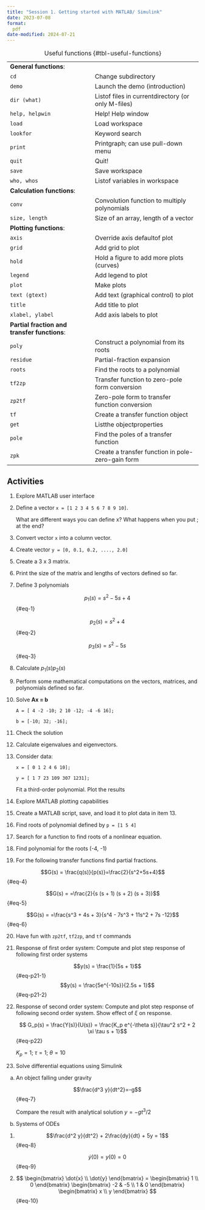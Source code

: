 ```yaml
---
title: "Session 1. Getting started with MATLAB/ Simulink"
date: 2023-07-08
format:
  pdf
date-modified: 2024-07-21
---
```


| ||
| -|-|
| **General functions**: ||
| `cd`| Change subdirectory |
| `demo`|  Launch the demo (introduction)|
| `dir (what)`| Listof files in currentdirectory (or only M-files)|
| `help, helpwin`| Help! Help window|
| `load`| Load workspace|
| `lookfor`| Keyword search|
| `print`| Printgraph; can use pull-down menu|
| `quit`| Quit!|
| `save`| Save workspace|
| `who, whos`| Listof variables in workspace|
| **Calculation functions**: ||
| `conv`| Convolution function to multiply polynomials|
| `size, length`| Size of an array, length of a vector|
| **Plotting functions**:||
| `axis`| Override axis defaultof plot|
| `grid`| Add grid to plot|
| `hold`| Hold a figure to add more plots (curves)|
| `legend`| Add legend to plot|
| `plot`| Make plots|
| `text (gtext)`| Add text (graphical control) to plot|
| `title`| Add title to plot|
| `xlabel, ylabel`| Add axis labels to plot|
| **Partial fraction and transfer functions**: ||
| `poly` | Construct a polynomial from its roots |
| `residue` |  Partial-fraction expansion |
| `roots` | Find the roots to a polynomial |
| `tf2zp` | Transfer function to zero-pole form conversion |
| `zp2tf` | Zero-pole form to transfer function conversion |
| `tf` | Create a transfer function object |
| `get` | Listthe objectproperties |
| `pole` | Find the poles of a transfer function |
| `zpk` | Create a transfer function in pole-zero-gain form |

: Useful functions {#tbl-useful-functions}


## Activities

1. Explore MATLAB user interface

2. Define a vector `x = [1 2 3 4 5 6 7 8 9 10]`. 

   What are different ways you can define x? What happens when you put ; at the end?

3. Convert vector `x` into a column vector.

4. Create vector `y = [0, 0.1, 0.2, ...., 2.0]`

5. Create a 3 x 3 matrix.

6. Print the size of the matrix and lengths of vectors defined so far. 

7. Define 3 polynomials 

   $$p_1(s) = s^2 - 5s + 4$${#eq-1} 
   
   $$p_2(s) = s^2 + 4$${#eq-2}

   $$p_3(s) = s^2 - 5s$${#eq-3}

8. Calculate $p_1(s)p_2(s)$

9. Perform some mathematical computations on the vectors, matrices, and
   polynomials defined so far. 

10. Solve **Ax = b**

    `A = [ 4 -2 -10; 2 10 -12; -4 -6 16];`

    `b = [-10; 32; -16];`

11. Check the solution

12. Calculate eigenvalues and eigenvectors. 

13. Consider data:

    `x = [ 0 1 2 4 6 10];`

    `y = [ 1 7 23 109 307 1231];`

    Fit a third-order polynomial. Plot the results

14. Explore MATLAB plotting capabilities 

15. Create a MATLAB script, save, and load it to plot data in item 13. 

16. Find roots of polynomial defined by `p = [1 5 4]`

17. Search for a function to find roots of a nonlinear equation.

18. Find polynomial for the roots (-4, -1) 

19. For the following transfer functions find partial fractions.

   $$G(s) = \frac{q(s)}{p(s)}=\frac{2}{s^2+5s+4}$${#eq-4}

   $$G(s) = =\frac{2}{s (s + 1) (s + 2) (s + 3)}$${#eq-5}

   $$G(s) = =\frac{s^3 + 4s + 3}{s^4 - 7s^3 + 11s^2 + 7s -12}$${#eq-6}

20. Have fun with `zp2tf`, `tf2zp`, and `tf` commands

21. Response of first order system: Compute and plot step response of following
    first order systems

    $$y(s) = \frac{1}{5s + 1}$${#eq-p21-1}
    $$y(s) = \frac{5e^{-10s}}{2.5s + 1}$${#eq-p21-2}

22. Response of second order system: Compute and plot step response of following
    second order system. Show effect of $\xi$ on response.
  
    $$ G_p(s) = \frac{Y(s)}{U(s)} = \frac{K_p e^{-\theta s}}{\tau^2 s^2 + 2 \xi \tau s + 1}$${#eq-p22}

    $K_p = 1$; $\tau = 1$; $\theta = 10$

23. Solve differential equations using Simulink

a)  An object falling under gravity

    $$\frac{d^3 y}{dt^2}=-g$${#eq-7}

    Compare the result with analytical solution $y = -gt^3/2$

b)  Systems of ODEs

1.  $$\frac{d^2 y}{dt^2} + 2\frac{dy}{dt} + 5y = 1$${#eq-8}

    $$\dot{y}(0) = y(0) = 0$${#eq-9}

2. $$
      \begin{bmatrix} 
        \dot{x}  \\
        \dot{y} 
      \end{bmatrix}
    =
      \begin{bmatrix} 
       1  \\
       0 
      \end{bmatrix}
      \begin{bmatrix} 
       -2 & -5  \\
        1 &  0 
      \end{bmatrix}
      \begin{bmatrix} 
        x  \\
        y 
      \end{bmatrix}
   $${#eq-10}
